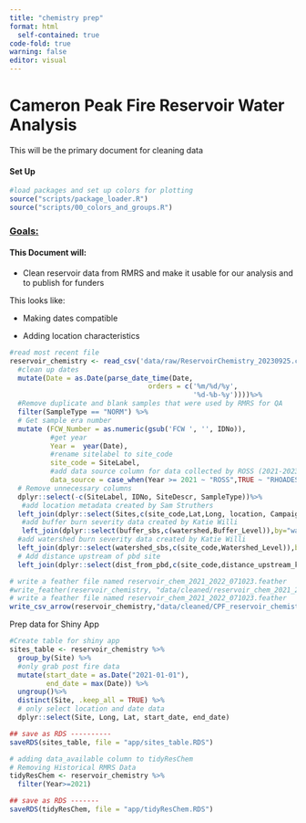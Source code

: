 ```yaml
---
title: "chemistry prep"
format: html
  self-contained: true
code-fold: true
warning: false
editor: visual
---
```


# Cameron Peak Fire Reservoir Water Analysis

This will be the primary document for cleaning data

#### Set Up

```r
#load packages and set up colors for plotting
source("scripts/package_loader.R")
source("scripts/00_colors_and_groups.R")

```

### [**Goals:**]{.underline}

#### This Document will:

-   Clean reservoir data from RMRS and make it usable for our analysis and to publish for funders

This looks like:

-   Making dates compatible

-   Adding location characteristics

```r
#read most recent file
reservoir_chemistry <- read_csv('data/raw/ReservoirChemistry_20230925.csv')%>%
  #clean up dates
  mutate(Date = as.Date(parse_date_time(Date, 
                                  orders = c('%m/%d/%y',
                                             '%d-%b-%y'))))%>%
  #Remove duplicate and blank samples that were used by RMRS for QA
  filter(SampleType == "NORM") %>%
  # Get sample era number
  mutate (FCW_Number = as.numeric(gsub('FCW ', '', IDNo)), 
          #get year
          Year =  year(Date), 
          #rename sitelabel to site_code
          site_code = SiteLabel, 
          #add data source column for data collected by ROSS (2021-2023) and Rhoades (2014-2023)
          data_source = case_when(Year >= 2021 ~ "ROSS",TRUE ~ "RHOADES"))%>%
  # Remove unnecessary columns
  dplyr::select(-c(SiteLabel, IDNo, SiteDescr, SampleType))%>%
   #add location metadata created by Sam Struthers
  left_join(dplyr::select(Sites,c(site_code,Lat,Long, location, Campaign, watershed, status)),by="site_code") %>%
   #add buffer burn severity data created by Katie Willi
   left_join(dplyr::select(buffer_sbs,c(watershed,Buffer_Level)),by="watershed") %>%
  #add watershed burn severity data created by Katie Willi
  left_join(dplyr::select(watershed_sbs,c(site_code,Watershed_Level)),by="site_code")%>%
  # Add distance upstream of pbd site
  left_join(dplyr::select(dist_from_pbd,c(site_code,distance_upstream_km)),by="site_code")
```

```r
# write a feather file named reservoir_chem_2021_2022_071023.feather
#write_feather(reservoir_chemistry, "data/cleaned/reservoir_chem_2021_2022_071023.feather")
# write a feather file named reservoir_chem_2021_2022_071023.feather
write_csv_arrow(reservoir_chemistry,"data/cleaned/CPF_reservoir_chemistry_up_to_20230907.csv" )


```

Prep data for Shiny App

```r


#Create table for shiny app
sites_table <- reservoir_chemistry %>%
  group_by(Site) %>%
  #only grab post fire data
  mutate(start_date = as.Date("2021-01-01"),
         end_date = max(Date)) %>% 
  ungroup()%>%
  distinct(Site, .keep_all = TRUE) %>%
  # only select location and date data
  dplyr::select(Site, Long, Lat, start_date, end_date)

## save as RDS ----------
saveRDS(sites_table, file = "app/sites_table.RDS")

# adding data_available column to tidyResChem
# Removing Historical RMRS Data
tidyResChem <- reservoir_chemistry %>% 
  filter(Year>=2021)

## save as RDS -------
saveRDS(tidyResChem, file = "app/tidyResChem.RDS")

```
